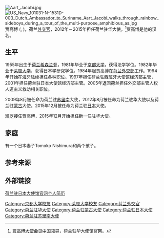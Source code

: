 [[File:Aart_Jacobi.jpg|thumb]]
[[File:US_Navy_101031-N-1531D-003_Dutch_Ambassador_to_Suriname_Aart_Jacobi_walks_through_rainbow_sideboys_during_a_tour_of_the_multi-purpose_amphibious_as.jpg|thumb]]
贾高博 ({{lang-nl|Aart Jacobi}}, {{bd|1955年|2月16日}})，荷兰[[外交官|外交官]]，2012年－2015年担任荷兰驻华大使。<ref>[http://china-cn.nlembassy.org/news/2012/11/ambassador-jacobi-meets-chinese-leaders.html 贾高博大使会见中国领导]{{Dead link|date=2018年9月 |bot=InternetArchiveBot |fix-attempted=yes }}，荷兰驻华大使馆官网。</ref>贾高博是他的汉名。

== 生平 ==
1955年出生于[[荷兰|荷兰]][[希森兰登|希森兰登]]，1981年毕业于[[京都大学|京都大学]]，获得法学学位。1982年毕业于[[莱顿大学|莱顿大学]]，获得日本学研究学位。1984年起贾高博在[[荷兰外交部|荷兰外交部]]工作。1994年开始在[[海牙|海牙]]陆续担任各种职位。1997年担任荷兰驻西班牙大使馆经济部主管，2001年担任荷兰驻日本大使馆经济部主管。2005年返回荷兰担任外交部主管人权人道主义救助相关职位。

2009年8月被任命为荷兰驻[[苏里南|苏里南]]大使，2012年8月被任命为荷兰驻华大使以及荷兰驻[[蒙古|蒙古]]大使。2015年12月被任命为荷兰驻[[日本|日本]]大使。

[[凯罗|凯罗]]接任贾高博，2015年12月开始担任新一任驻华大使。

== 家庭 ==
有一个日本妻子Tomoko Nishimura和两个孩子。

== 参考来源 ==
{{Reflist}}

== 外部链接 ==
[https://web.archive.org/web/20161231184341/http://japan.nlambassade.org/organization/ambassadeur 荷兰驻日本大使馆官网个人简历]
{{DEFAULTSORT:Jacobi}}
[[Category:京都大学校友|Category:京都大学校友]]
[[Category:莱顿大学校友|Category:莱顿大学校友]]
[[Category:荷兰外交官|Category:荷兰外交官]]
[[Category:荷兰驻华大使|Category:荷兰驻华大使]]
[[Category:荷兰驻蒙古大使|Category:荷兰驻蒙古大使]]
[[Category:荷兰驻日本大使|Category:荷兰驻日本大使]]
[[Category:荷兰驻苏里南大使|Category:荷兰驻苏里南大使]]